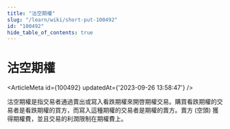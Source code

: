 ```yaml
---
title: "沽空期權"
slug: "/learn/wiki/short-put-100492"
id: "100492"
hide_table_of_contents: true
---
```



# 沽空期權

<ArticleMeta id={100492} updatedAt={'2023-09-26 13:58:47'} />
<div className='border-solid border-b border-t-0 my-4 border-[var(--ifm-color-gray-300)]' />

沽空期權是指交易者通過賣出或寫入看跌期權來開啓期權交易。購買看跌期權的交易者是看跌期權的買方，而寫入這種期權的交易者是期權的賣方。賣方 (空頭) 獲得期權費，並且交易的利潤限制在期權費上。
